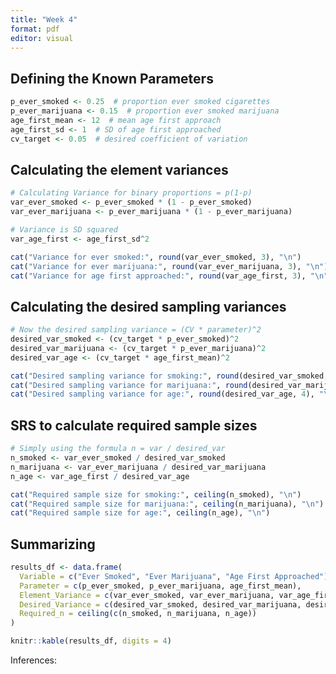 ```yaml
---
title: "Week 4"
format: pdf
editor: visual
---
```


##  Defining the Known Parameters
```r
p_ever_smoked <- 0.25  # proportion ever smoked cigarettes
p_ever_marijuana <- 0.15  # proportion ever smoked marijuana
age_first_mean <- 12  # mean age first approach
age_first_sd <- 1  # SD of age first approached
cv_target <- 0.05  # desired coefficient of variation
```

## Calculating the element variances
```r
# Calculating Variance for binary proportions = p(1-p)
var_ever_smoked <- p_ever_smoked * (1 - p_ever_smoked)
var_ever_marijuana <- p_ever_marijuana * (1 - p_ever_marijuana)

# Variance is SD squared
var_age_first <- age_first_sd^2

cat("Variance for ever smoked:", round(var_ever_smoked, 3), "\n")
cat("Variance for ever marijuana:", round(var_ever_marijuana, 3), "\n")
cat("Variance for age first approached:", round(var_age_first, 3), "\n")
```

## Calculating the desired sampling variances

```r
# Now the desired sampling variance = (CV * parameter)^2
desired_var_smoked <- (cv_target * p_ever_smoked)^2
desired_var_marijuana <- (cv_target * p_ever_marijuana)^2
desired_var_age <- (cv_target * age_first_mean)^2

cat("Desired sampling variance for smoking:", round(desired_var_smoked, 4), "\n")
cat("Desired sampling variance for marijuana:", round(desired_var_marijuana, 4), "\n")
cat("Desired sampling variance for age:", round(desired_var_age, 4), "\n")
```


## SRS to calculate required sample sizes

```r
# Simply using the formula n = var / desired_var
n_smoked <- var_ever_smoked / desired_var_smoked
n_marijuana <- var_ever_marijuana / desired_var_marijuana
n_age <- var_age_first / desired_var_age

cat("Required sample size for smoking:", ceiling(n_smoked), "\n")
cat("Required sample size for marijuana:", ceiling(n_marijuana), "\n")
cat("Required sample size for age:", ceiling(n_age), "\n")
```

## Summarizing

```r
results_df <- data.frame(
  Variable = c("Ever Smoked", "Ever Marijuana", "Age First Approached"),
  Parameter = c(p_ever_smoked, p_ever_marijuana, age_first_mean),
  Element_Variance = c(var_ever_smoked, var_ever_marijuana, var_age_first),
  Desired_Variance = c(desired_var_smoked, desired_var_marijuana, desired_var_age),
  Required_n = ceiling(c(n_smoked, n_marijuana, n_age))
)

knitr::kable(results_df, digits = 4)
```

Inferences:
